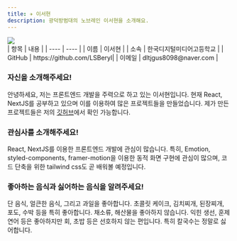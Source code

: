 ```yaml
---
title: ✈️ 이서현
description: 광덕방범대의 노브레인 이서현을 소개해요.
---
```


<div className="profile-container">
  <img src="https://avatars.githubusercontent.com/u/88436507?v=4" width={256} className="profile-image" />

  <div className="profile-info">
    | 항목 | 내용 |
    | ---- | ---- |
    | 이름 | 이서현 |
    | 소속 | 한국디지털미디어고등학교 |
    | GitHub | https://github.com/LSBeryl|
    | 이메일 | dltjgus8098@naver.com |
  </div>
</div>

### 자신을 소개해주세요!

안녕하세요, 저는 프론트엔드 개발을 주력으로 하고 있는 이서현입니다.
현재 React, NextJS를 공부하고 있으며 이를 이용하여 많은 프로젝트들을 만들었습니다.
제가 만든 프로젝트들은 저의 [깃허브](https://github.com/LSBeryl)에서 확인 가능합니다.

### 관심사를 소개해주세요!

React, NextJS를 이용한 프론트엔드 개발에 관심이 많습니다.
특히, Emotion, styled-components, framer-motion을 이용한 동적 화면 구현에 관심이 많으며, 코드 단축을 위한 tailwind css도 곧 배워볼 예정입니다.

### 좋아하는 음식과 싫어하는 음식을 알려주세요!

단 음식, 얼큰한 음식, 그리고 과일을 좋아합니다.
초콜릿 케이크, 김치찌개, 된장찌개, 포도, 수박 등을 특히 좋아합니다.
채소류, 해산물을 좋아하지 않습니다.
익힌 생선, 훈제 연어 등은 좋아하지만 회, 초밥 등은 선호하지 않는 편입니다.
특히 칼국수는 정말로 싫어합니다.

<style>{`
  .profile-container {
    width: 100%;
    display: flex;
    align-items: center;
    gap: 2rem;
  }

  .profile-info {
    flex: 1;
    width: 100%;
  }

  .profile-image {
    width: 256px;
    height: auto;
  }

  @media (max-width: 890px) {
    .profile-container {
      flex-direction: column;
      gap: 0;
    }

    .profile-image {
      width: 100%;
      max-width: 256px;
    }

    .profile-info {
      width: 100%;
      overflow-x: auto;
    }
  }
`}</style>
